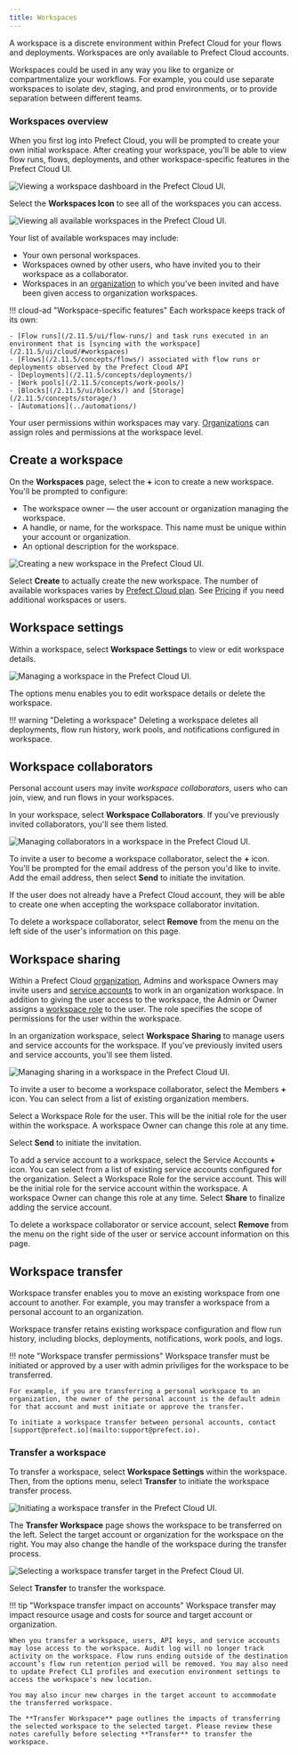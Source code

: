 ```yaml
---
title: Workspaces
---
```



A workspace is a discrete environment within Prefect Cloud for your flows and deployments. Workspaces are only available to Prefect Cloud accounts.

Workspaces could be used in any way you like to organize or compartmentalize your workflows. For example, you could use separate workspaces to isolate dev, staging, and prod environments, or to provide separation between different teams.

### Workspaces overview

When you first log into Prefect Cloud, you will be prompted to create your own initial workspace. After creating your workspace, you'll be able to view flow runs, flows, deployments, and other workspace-specific features in the Prefect Cloud UI.

![Viewing a workspace dashboard in the Prefect Cloud UI.](/2.11.5/img/ui/cloud-new-workspace.png)

Select the **Workspaces Icon** to see all of the workspaces you can access. 

![Viewing all available workspaces in the Prefect Cloud UI.](/2.11.5/img/ui/all-workspaces.png)

Your list of available workspaces may include:

- Your own personal workspaces.
- Workspaces owned by other users, who have invited you to their workspace as a collaborator.
- Workspaces in an [organization](/2.11.5/ui/organizations/) to which you've been invited and have been given access to organization workspaces.

!!! cloud-ad "Workspace-specific features"
    Each workspace keeps track of its own:

    - [Flow runs](/2.11.5/ui/flow-runs/) and task runs executed in an environment that is [syncing with the workspace](/2.11.5/ui/cloud/#workspaces)
    - [Flows](/2.11.5/concepts/flows/) associated with flow runs or deployments observed by the Prefect Cloud API
    - [Deployments](/2.11.5/concepts/deployments/)
    - [Work pools](/2.11.5/concepts/work-pools/)
    - [Blocks](/2.11.5/ui/blocks/) and [Storage](/2.11.5/concepts/storage/)
    - [Automations](../automations/)

Your user permissions within workspaces may vary. [Organizations](/2.11.5/ui/organizations/) can assign roles and permissions at the workspace level.

## Create a workspace

On the **Workspaces** page, select the **+** icon to create a new workspace. You'll be prompted to configure:

- The workspace owner &mdash; the user account or organization managing the workspace.
- A handle, or name, for the workspace. This name must be unique within your account or organization.
- An optional description for the workspace.

![Creating a new workspace in the Prefect Cloud UI.](/2.11.5/img/ui/create-workspace.png)

Select **Create** to actually create the new workspace. The number of available workspaces varies by [Prefect Cloud plan](https://www.prefect.io/pricing/). See [Pricing](https://www.prefect.io/pricing/) if you need additional workspaces or users. 

## Workspace settings

Within a workspace, select **Workspace Settings** to view or edit workspace details.  

![Managing a workspace in the Prefect Cloud UI.](/2.11.5/img/ui/workspace-settings.png)

The options menu enables you to edit workspace details or delete the workspace.

!!! warning "Deleting a workspace"
    Deleting a workspace deletes all deployments, flow run history, work pools, and notifications configured in workspace.

## Workspace collaborators

Personal account users may invite _workspace collaborators_, users who can join, view, and run flows in your workspaces.

In your workspace, select **Workspace Collaborators**. If you've previously invited collaborators, you'll see them listed.

![Managing collaborators in a workspace in the Prefect Cloud UI.](/2.11.5/img/ui/workspace-collaborators.png)

To invite a user to become a workspace collaborator, select the **+** icon. You'll be prompted for the email address of the person you'd like to invite. Add the email address, then select **Send** to initiate the invitation. 

If the user does not already have a Prefect Cloud account, they will be able to create one when accepting the workspace collaborator invitation.

To delete a workspace collaborator, select **Remove** from the menu on the left side of the user's information on this page.

## Workspace sharing <span class="badge orgs"></span>

Within a Prefect Cloud [organization](/2.11.5/ui/organizations/), Admins and workspace Owners may invite users and [service accounts](/2.11.5/ui/service-accounts/) to work in an organization workspace. In addition to giving the user access to the workspace, the Admin or Owner assigns a [workspace role](/2.11.5/ui/roles/) to the user. The role specifies the scope of permissions for the user within the workspace.

In an organization workspace, select **Workspace Sharing** to manage users and service accounts for the workspace. If you've previously invited users and service accounts, you'll see them listed.

![Managing sharing in a workspace in the Prefect Cloud UI.](/2.11.5/img/ui/workspace-sharing.png)

To invite a user to become a workspace collaborator, select the Members **+** icon. You can select from a list of existing organization members. 

Select a Workspace Role for the user. This will be the initial role for the user within the workspace. A workspace Owner can change this role at any time.

Select **Send** to initiate the invitation. 

To add a service account to a workspace, select the Service Accounts **+** icon. You can select from a list of existing service accounts configured for the organization. Select a Workspace Role for the service account. This will be the initial role for the service account within the workspace. A workspace Owner can change this role at any time. Select **Share** to finalize adding the service account.

To delete a workspace collaborator or service account, select **Remove** from the menu on the right side of the user or service account information on this page.

## Workspace transfer

Workspace transfer enables you to move an existing workspace from one account to another. For example, you may transfer a workspace from a personal account to an organization.

Workspace transfer retains existing workspace configuration and flow run history, including blocks, deployments, notifications, work pools, and logs. 

!!! note "Workspace transfer permissions"
    Workspace transfer must be initiated or approved by a user with admin priviliges for the workspace to be transferred.

    For example, if you are transferring a personal workspace to an organization, the owner of the personal account is the default admin for that account and must initiate or approve the transfer.

    To initiate a workspace transfer between personal accounts, contact [support@prefect.io](mailto:support@prefect.io).

### Transfer a workspace

To transfer a workspace, select **Workspace Settings** within the workspace. Then, from the options menu, select **Transfer** to initiate the workspace transfer process.

![Initiating a workspace transfer in the Prefect Cloud UI.](/2.11.5/img/ui/workspace-transfer.png)

The **Transfer Workspace** page shows the workspace to be transferred on the left. Select the target account or organization for the workspace on the right. You may also change the handle of the workspace during the transfer process.

![Selecting a workspace transfer target in the Prefect Cloud UI.](/2.11.5/img/ui/workspace-transfer-options.png)

Select **Transfer** to transfer the workspace. 

!!! tip "Workspace transfer impact on accounts"
    Workspace transfer may impact resource usage and costs for source and target account or organization. 

    When you transfer a workspace, users, API keys, and service accounts may lose access to the workspace. Audit log will no longer track activity on the workspace. Flow runs ending outside of the destination account’s flow run retention period will be removed. You may also need to update Prefect CLI profiles and execution environment settings to access the workspace's new location.

    You may also incur new charges in the target account to accommodate the transferred workspace.

    The **Transfer Workspace** page outlines the impacts of transferring the selected workspace to the selected target. Please review these notes carefully before selecting **Transfer** to transfer the workspace.